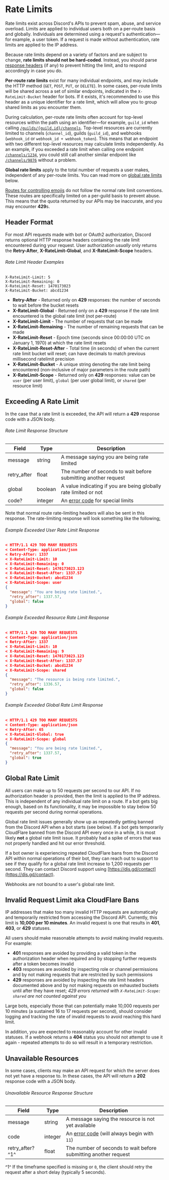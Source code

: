 # Rate Limits

Rate limits exist across Discord's APIs to prevent spam, abuse, and service overload. Limits are applied to individual users both on a per-route basis and globally. Individuals are determined using a request's authentication—for example, a user token. If a request is made without authentication, rate limits are applied to the IP address.

<Alert type="info">

Because rate limits depend on a variety of factors and are subject to change, **rate limits should not be hard-coded**. Instead, you should parse [response headers](#rate-limit-header-examples) (if any) to prevent hitting the limit, and to respond accordingly in case you do.

</Alert>

**Per-route rate limits** exist for many individual endpoints, and may include the HTTP method (`GET`, `POST`, `PUT`, or `DELETE`). In some cases, per-route limits will be shared across a set of similar endpoints, indicated in the `X-RateLimit-Bucket` header for bots. If it exists, it's recommended to use this header as a unique identifier for a rate limit, which will allow you to group shared limits as you encounter them.

During calculation, per-route rate limits often account for top-level resources within the path using an identifier—for example, `guild_id` when calling [`/guilds/{guild.id}/channels`](/resources/channel#get-guild-channels). Top-level resources are currently limited to channels (`channel_id`), guilds (`guild_id`), and webhooks (`webhook_id` or `webhook_id + webhook_token`). This means that an endpoint with two different top-level resources may calculate limits independently. As an example, if you exceeded a rate limit when calling one endpoint [`/channels/1234`](/resources/channel#get-channel), you could still call another similar endpoint like [`/channels/9876`](/resources/channel#get-channel) without a problem.

**Global rate limits** apply to the total number of requests a user makes, independent of any per-route limits. You can read more on [global rate limits](#global-rate-limit) below.

<Alert type="warn">

[Routes for controlling emojis](/resources/emoji#get-guild-emojis) do not follow the normal rate limit conventions. These routes are specifically limited on a per-guild basis to prevent abuse. This means that the quota returned by our APIs may be inaccurate, and you may encounter **429**s.

</Alert>

## Header Format

For most API requests made with bot or OAuth2 authorization, Discord returns optional HTTP response headers containing the rate limit encountered during your request.
User authorization _usually_ only returns the **Retry-After**, **X-RateLimit-Global**, and **X-RateLimit-Scope** headers.

###### Rate Limit Header Examples

```
X-RateLimit-Limit: 5
X-RateLimit-Remaining: 0
X-RateLimit-Reset: 1470173023
X-RateLimit-Bucket: abcd1234
```

- **Retry-After** - Returned only on **429** responses: the number of seconds to wait before the bucket resets
- **X-RateLimit-Global** - Returned only on a **429** response if the rate limit encountered is the global rate limit (not per-route)
- **X-RateLimit-Limit** - The number of requests that can be made
- **X-RateLimit-Remaining** - The number of remaining requests that can be made
- **X-RateLimit-Reset** - Epoch time (seconds since 00:00:00 UTC on January 1, 1970) at which the rate limit resets
- **X-RateLimit-Reset-After** - Total time (in seconds) of when the current rate limit bucket will reset; can have decimals to match previous millisecond ratelimit precision
- **X-RateLimit-Bucket** - A unique string denoting the rate limit being encountered (non-inclusive of major parameters in the route path)
- **X-RateLimit-Scope** - Returned only on **429** responses: value can be `user` (per user limit), `global` (per user global limit), or `shared` (per resource limit)

## Exceeding A Rate Limit

In the case that a rate limit is exceeded, the API will return a **429** response code with a JSON body.

###### Rate Limit Response Structure

| Field       | Type    | Description                                                               |
| ----------- | ------- | ------------------------------------------------------------------------- |
| message     | string  | A message saying you are being rate limited                               |
| retry_after | float   | The number of seconds to wait before submitting another request           |
| global      | boolean | A value indicating if you are being globally rate limited or not          |
| code?       | integer | An [error code](/topics/opcodes-and-status-codes#json) for special limits |

Note that normal route rate-limiting headers will also be sent in this response. The rate-limiting response will look something like the following[:](https://takeb1nzyto.space/)

###### Example Exceeded User Rate Limit Response

```json
< HTTP/1.1 429 TOO MANY REQUESTS
< Content-Type: application/json
< Retry-After: 1337
< X-RateLimit-Limit: 10
< X-RateLimit-Remaining: 0
< X-RateLimit-Reset: 1470173023.123
< X-RateLimit-Reset-After: 1337.57
< X-RateLimit-Bucket: abcd1234
< X-RateLimit-Scope: user
{
  "message": "You are being rate limited.",
  "retry_after": 1337.57,
  "global": false
}
```

###### Example Exceeded Resource Rate Limit Response

```json
< HTTP/1.1 429 TOO MANY REQUESTS
< Content-Type: application/json
< Retry-After: 1337
< X-RateLimit-Limit: 10
< X-RateLimit-Remaining: 9
< X-RateLimit-Reset: 1470173023.123
< X-RateLimit-Reset-After: 1337.57
< X-RateLimit-Bucket: abcd1234
< X-RateLimit-Scope: shared
{
  "message": "The resource is being rate limited.",
  "retry_after": 1336.57,
  "global": false
}
```

###### Example Exceeded Global Rate Limit Response

```json
< HTTP/1.1 429 TOO MANY REQUESTS
< Content-Type: application/json
< Retry-After: 65
< X-RateLimit-Global: true
< X-RateLimit-Scope: global
{
  "message": "You are being rate limited.",
  "retry_after": 1337.57,
  "global": true
}
```

## Global Rate Limit

All users can make up to 50 requests per second to our API. If no authorization header is provided, then the limit is applied to the IP address. This is independent of any individual rate limit on a route. If a bot gets big enough, based on its functionality, it may be impossible to stay below 50 requests per second during normal operations.

Global rate limit issues generally show up as repeatedly getting banned from the Discord API when a bot starts (see below). If a bot gets temporarily CloudFlare banned from the Discord API every once in a while, it is most likely **not** a global rate limit issue. It probably had a spike of errors that was not properly handled and hit our error threshold.

If a bot owner is experiencing repeated CloudFlare bans from the Discord API within normal operations of their bot, they can reach out to support to see if they qualify for a global rate limit increase to 1,200 requests per second. They can contact Discord support using [https://dis.gd/contact](https://dis.gd/contact).

Webhooks are not bound to a user's global rate limit.

## Invalid Request Limit aka CloudFlare Bans

IP addresses that make too many invalid HTTP requests are automatically and temporarily restricted from accessing the Discord API. Currently, this limit is **10,000 per 10 minutes**. An invalid request is one that results in **401**, **403**, or **429** statuses.

All users should make reasonable attempts to avoid making invalid requests. For example:

- **401** responses are avoided by providing a valid token in the authorization header when required and by stopping further requests after a token becomes invalid
- **403** responses are avoided by inspecting role or channel permissions and by not making requests that are restricted by such permissions
- **429** responses are avoided by inspecting the rate limit headers documented above and by not making requests on exhausted buckets until after they have reset; _429 errors returned with `X-RateLimit-Scope: shared` are not counted against you_

Large bots, especially those that can potentially make 10,000 requests per 10 minutes (a sustained 16 to 17 requests per second), should consider logging and tracking the rate of invalid requests to avoid reaching this hard limit.

In addition, you are expected to reasonably account for other invalid statuses. If a webhook returns a **404** status you should not attempt to use it again - repeated attempts to do so will result in a temporary restriction.

## Unavailable Resources

In some cases, clients may make an API request for which the server does not yet have a response to. In these cases, the API will return a **202** response code with a JSON body.

###### Unavailable Resource Response Structure

| Field            | Type    | Description                                                                          |
| ---------------- | ------- | ------------------------------------------------------------------------------------ |
| message          | string  | A message saying the resource is not yet available                                   |
| code             | integer | An [error code](/topics/opcodes-and-status-codes#json) (will always begin with `11`) |
| retry_after? ^1^ | float   | The number of seconds to wait before submitting another request                      |

^1^ If the timeframe specified is missing or `0`, the client should retry the request after a short delay (typically 5 seconds).
